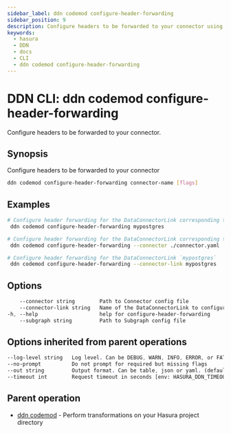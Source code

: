 ```yaml
---
sidebar_label: ddn codemod configure-header-forwarding
sidebar_position: 9
description: Configure headers to be forwarded to your connector using the DDN CLI
keywords:
  - hasura
  - DDN
  - docs
  - CLI
  - ddn codemod configure-header-forwarding
---
```


# DDN CLI: ddn codemod configure-header-forwarding

Configure headers to be forwarded to your connector.

## Synopsis

Configure headers to be forwarded to your connector

```bash
ddn codemod configure-header-forwarding connector-name [flags]
```

## Examples

```bash
# Configure header forwarding for the DataConnectorLink corresponding to Connector `mypostgres`
 ddn codemod configure-header-forwarding mypostgres

# Configure header forwarding for the DataConnectorLink corresponding to Connector config file ./connector.yaml
 ddn codemod configure-header-forwarding --connector ./connector.yaml

# Configure header forwarding for the DataConnectorLink `mypostgres`
 ddn codemod configure-header-forwarding --connector-link mypostgres
```

## Options

```sass
    --connector string        Path to Connector config file
    --connector-link string   Name of the DataConnectorLink to configure
-h, --help                    help for configure-header-forwarding
    --subgraph string         Path to Subgraph config file
```

## Options inherited from parent operations

```sass
--log-level string   Log level. Can be DEBUG, WARN, INFO, ERROR, or FATAL. (default "INFO")
--no-prompt          Do not prompt for required but missing flags
--out string         Output format. Can be table, json or yaml. (default "table")
--timeout int        Request timeout in seconds [env: HASURA_DDN_TIMEOUT] (default 100)
```

## Parent operation

- [ddn codemod](/cli/commands/ddn_codemod) - Perform transformations on your Hasura project directory
